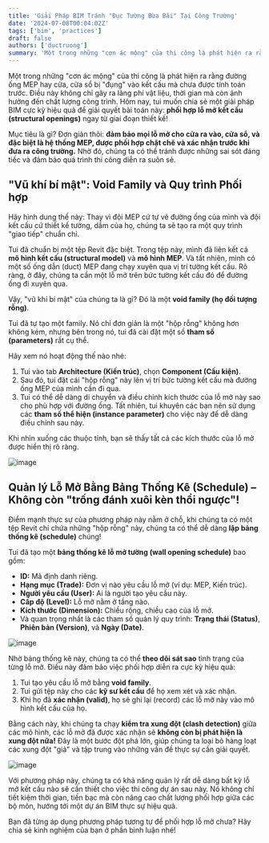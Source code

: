 ```yaml
---
title: 'Giải Pháp BIM Tránh "Đục Tường Bừa Bãi" Tại Công Trường'
date: '2024-07-08T00:04:02Z'
tags: ['bim', 'practices']
draft: false
authors: ['ductruong']
summary: 'Một trong những "cơn ác mộng" của thi công là phát hiện ra rằng đường ống MEP hay cửa, cửa sổ bị "đụng" vào kết cấu mà chưa được tính toán trước. Điều này không chỉ gây ra lãng phí vật liệu, thời gian mà còn ảnh hưởng đến chất lượng công trình.'
---
```


Một trong những "cơn ác mộng" của thi công là phát hiện ra rằng đường ống MEP hay cửa, cửa sổ bị "đụng" vào kết cấu mà chưa được tính toán trước. Điều này không chỉ gây ra lãng phí vật liệu, thời gian mà còn ảnh hưởng đến chất lượng công trình. Hôm nay, tui muốn chia sẻ một giải pháp BIM cực kỳ hiệu quả để giải quyết bài toán này: **phối hợp lỗ mở kết cấu (structural openings)** ngay từ giai đoạn thiết kế!

Mục tiêu là gì? Đơn giản thôi: **đảm bảo mọi lỗ mở cho cửa ra vào, cửa sổ, và đặc biệt là hệ thống MEP, được phối hợp chặt chẽ và xác nhận trước khi đưa ra công trường.** Nhờ đó, chúng ta có thể tránh được những sai sót đáng tiếc và đảm bảo quá trình thi công diễn ra suôn sẻ.

<TOCInline toc={props.toc} exclude="" />

## "Vũ khí bí mật": Void Family và Quy trình Phối hợp

Hãy hình dung thế này: Thay vì đội MEP cứ tự vẽ đường ống của mình và đội kết cấu cứ thiết kế tường, dầm của họ, chúng ta sẽ tạo ra một quy trình "giao tiếp" chuẩn chỉ.

Tui đã chuẩn bị một tệp Revit đặc biệt. Trong tệp này, mình đã liên kết cả **mô hình kết cấu (structural model)** và **mô hình MEP**. Và tất nhiên, mình có một số ống dẫn (duct) MEP đang chạy xuyên qua vị trí tường kết cấu. Rõ ràng, ở đây, chúng ta cần một lỗ mở trên bức tường kết cấu đó để đường ống đi xuyên qua.

Vậy, "vũ khí bí mật" của chúng ta là gì? Đó là một **void family (họ đối tượng rỗng)**.

Tui đã tự tạo một family. Nó chỉ đơn giản là một "hộp rỗng" không hơn không kém, nhưng bên trong nó, tui đã cài đặt một số **tham số (parameters)** rất cụ thể.

Hãy xem nó hoạt động thế nào nhé:

1.  Tui vào tab **Architecture (Kiến trúc)**, chọn **Component (Cấu kiện)**.
2.  Sau đó, tui đặt cái "hộp rỗng" này lên vị trí bức tường kết cấu mà đường ống MEP của mình cần đi qua.
3.  Tui có thể dễ dàng di chuyển và điều chỉnh kích thước của lỗ mở này sao cho phù hợp với đường ống. Tất nhiên, tui khuyên các bạn nên sử dụng các **tham số thể hiện (instance parameter)** cho việc này để dễ dàng điều chỉnh sau này.

Khi nhìn xuống các thuộc tính, bạn sẽ thấy tất cả các kích thước của lỗ mở được hiển thị rõ ràng.

![image](https://)

## Quản lý Lỗ Mở Bằng Bảng Thống Kê (Schedule) – Không còn "trống đánh xuôi kèn thổi ngược"!

Điểm mạnh thực sự của phương pháp này nằm ở chỗ, khi chúng ta có một tệp Revit chỉ chứa những "hộp rỗng" này, chúng ta có thể dễ dàng **lập bảng thống kê (schedule)** chúng!

Tui đã tạo một **bảng thống kê lỗ mở tường (wall opening schedule)** bao gồm:

- **ID:** Mã định danh riêng.
- **Hạng mục (Trade):** Đơn vị nào yêu cầu lỗ mở (ví dụ: MEP, Kiến trúc).
- **Người yêu cầu (User):** Ai là người tạo yêu cầu này.
- **Cấp độ (Level):** Lỗ mở nằm ở tầng nào.
- **Kích thước (Dimension):** Chiều rộng, chiều cao của lỗ mở.
- Và quan trọng nhất là các tham số quản lý quy trình: **Trạng thái (Status)**, **Phiên bản (Version)**, và **Ngày (Date)**.

![image](https://)

Nhờ bảng thống kê này, chúng ta có thể **theo dõi sát sao** tình trạng của từng lỗ mở. Điều này đảm bảo việc phối hợp diễn ra cực kỳ hiệu quả:

1.  Tui tạo yêu cầu lỗ mở bằng **void family**.
2.  Tui gửi tệp này cho các **kỹ sư kết cấu** để họ xem xét và xác nhận.
3.  Khi họ đã **xác nhận (valid)**, họ sẽ ghi lại (record) các lỗ mở này vào mô hình kết cấu của họ.

Bằng cách này, khi chúng ta chạy **kiểm tra xung đột (clash detection)** giữa các mô hình, các lỗ mở đã được xác nhận sẽ **không còn bị phát hiện là xung đột nữa!** Đây là một bước đột phá lớn, giúp chúng ta loại bỏ hàng loạt các xung đột "giả" và tập trung vào những vấn đề thực sự cần giải quyết.

![image](https://)

Với phương pháp này, chúng ta có khả năng quản lý rất dễ dàng bất kỳ lỗ mở kết cấu nào sẽ cần thiết cho việc thi công dự án sau này. Nó không chỉ tiết kiệm thời gian, tiền bạc mà còn nâng cao chất lượng phối hợp giữa các bộ môn, hướng tới một dự án BIM thực sự hiệu quả.

Bạn đã từng áp dụng phương pháp tương tự để phối hợp lỗ mở chưa? Hãy chia sẻ kinh nghiệm của bạn ở phần bình luận nhé!
